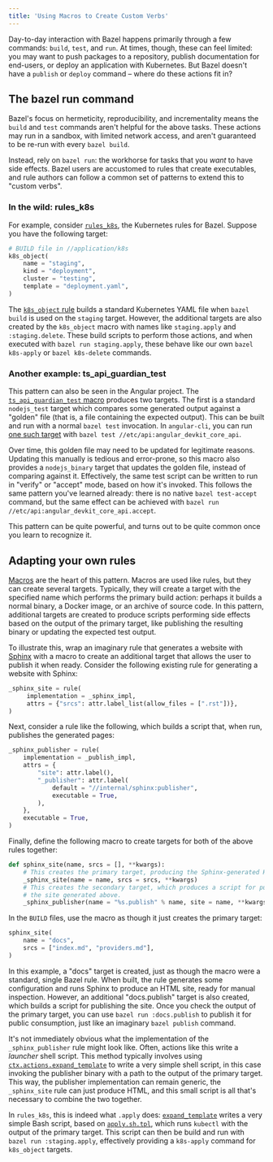 ```yaml
---
title: 'Using Macros to Create Custom Verbs'
---
```


Day-to-day interaction with Bazel happens primarily through a few commands:
`build`, `test`, and `run`. At times, though, these can feel limited: you may
want to push packages to a repository, publish documentation for end-users, or
deploy an application with Kubernetes. But Bazel doesn't have a `publish` or
`deploy` command – where do these actions fit in?

## The bazel run command

Bazel's focus on hermeticity, reproducibility, and incrementality means the
`build` and `test` commands aren't helpful for the above tasks. These actions
may run in a sandbox, with limited network access, and aren't guaranteed to be
re-run with every `bazel build`.

Instead, rely on `bazel run`: the workhorse for tasks that you *want* to have
side effects. Bazel users are accustomed to rules that create executables, and
rule authors can follow a common set of patterns to extend this to
"custom verbs".

### In the wild: rules_k8s
For example, consider [`rules_k8s`](https://github.com/bazelbuild/rules_k8s),
the Kubernetes rules for Bazel. Suppose you have the following target:

```python
# BUILD file in //application/k8s
k8s_object(
    name = "staging",
    kind = "deployment",
    cluster = "testing",
    template = "deployment.yaml",
)
```

The [`k8s_object` rule](https://github.com/bazelbuild/rules_k8s#usage) builds a
standard Kubernetes YAML file when `bazel build` is used on the `staging`
target. However, the additional targets are also created by the `k8s_object`
macro with names like `staging.apply` and `:staging.delete`. These build
scripts to perform those actions, and when executed with `bazel run
staging.apply`, these behave like our own `bazel k8s-apply` or `bazel
k8s-delete` commands.

### Another example: ts_api_guardian_test

This pattern can also be seen in the Angular project. The
[`ts_api_guardian_test` macro](https://github.com/angular/angular/blob/16ac611a8410e6bcef8ffc779f488ca4fa102155/tools/ts-api-guardian/index.bzl#L22)
produces two targets. The first is a standard `nodejs_test` target which compares
some generated output against a "golden" file (that is, a file containing the
expected output). This can be built and run with a normal `bazel
test` invocation. In `angular-cli`, you can run [one such
target](https://github.com/angular/angular-cli/blob/e1269cb520871ee29b1a4eec6e6c0e4a94f0b5fc/etc/api/BUILD)
with `bazel test //etc/api:angular_devkit_core_api`.

Over time, this golden file may need to be updated for legitimate reasons.
Updating this manually is tedious and error-prone, so this macro also provides
a `nodejs_binary` target that updates the golden file, instead of comparing
against it. Effectively, the same test script can be written to run in "verify"
or "accept" mode, based on how it's invoked. This follows the same pattern
you've learned already: there is no native `bazel test-accept` command, but the
same effect can be achieved with
`bazel run //etc/api:angular_devkit_core_api.accept`.

This pattern can be quite powerful, and turns out to be quite common once you
learn to recognize it.

## Adapting your own rules

[Macros](/versions/6.0.0/extending/macros) are the heart of this pattern. Macros are used like
rules, but they can create several targets. Typically, they will create a
target with the specified name which performs the primary build action: perhaps
it builds a normal binary, a Docker image, or an archive of source code. In
this pattern, additional targets are created to produce scripts performing side
effects based on the output of the primary target, like publishing the
resulting binary or updating the expected test output.

To illustrate this, wrap an imaginary rule that generates a website with
[Sphinx](https://www.sphinx-doc.org) with a macro to create an additional
target that allows the user to publish it when ready. Consider the following
existing rule for generating a website with Sphinx:

```python
_sphinx_site = rule(
     implementation = _sphinx_impl,
     attrs = {"srcs": attr.label_list(allow_files = [".rst"])},
)
```

Next, consider a rule like the following, which builds a script that, when run,
publishes the generated pages:

```python
_sphinx_publisher = rule(
    implementation = _publish_impl,
    attrs = {
        "site": attr.label(),
        "_publisher": attr.label(
            default = "//internal/sphinx:publisher",
            executable = True,
        ),
    },
    executable = True,
)
```

Finally, define the following macro to create targets for both of the above
rules together:

```python
def sphinx_site(name, srcs = [], **kwargs):
    # This creates the primary target, producing the Sphinx-generated HTML.
    _sphinx_site(name = name, srcs = srcs, **kwargs)
    # This creates the secondary target, which produces a script for publishing
    # the site generated above.
    _sphinx_publisher(name = "%s.publish" % name, site = name, **kwargs)
```

In the `BUILD` files, use the macro as though it just creates the primary
target:

```python
sphinx_site(
    name = "docs",
    srcs = ["index.md", "providers.md"],
)
```

In this example, a "docs" target is created, just as though the macro were a
standard, single Bazel rule. When built, the rule generates some configuration
and runs Sphinx to produce an HTML site, ready for manual inspection. However,
an additional "docs.publish" target is also created, which builds a script for
publishing the site. Once you check the output of the primary target, you can
use `bazel run :docs.publish` to publish it for public consumption, just like
an imaginary `bazel publish` command.

It's not immediately obvious what the implementation of the `_sphinx_publisher`
rule might look like. Often, actions like this write a _launcher_ shell script.
This method typically involves using
[`ctx.actions.expand_template`](lib/actions#expand_template)
to write a very simple shell script, in this case invoking the publisher binary
with a path to the output of the primary target. This way, the publisher
implementation can remain generic, the `_sphinx_site` rule can just produce
HTML, and this small script is all that's necessary to combine the two
together.

In `rules_k8s`, this is indeed what `.apply` does:
[`expand_template`](https://github.com/bazelbuild/rules_k8s/blob/f10e7025df7651f47a76abf1db5ade1ffeb0c6ac/k8s/object.bzl#L213-L241)
writes a very simple Bash script, based on
[`apply.sh.tpl`](https://github.com/bazelbuild/rules_k8s/blob/f10e7025df7651f47a76abf1db5ade1ffeb0c6ac/k8s/apply.sh.tpl),
which runs `kubectl` with the output of the primary target. This script can
then be build and run with `bazel run :staging.apply`, effectively providing a
`k8s-apply` command for `k8s_object` targets.
